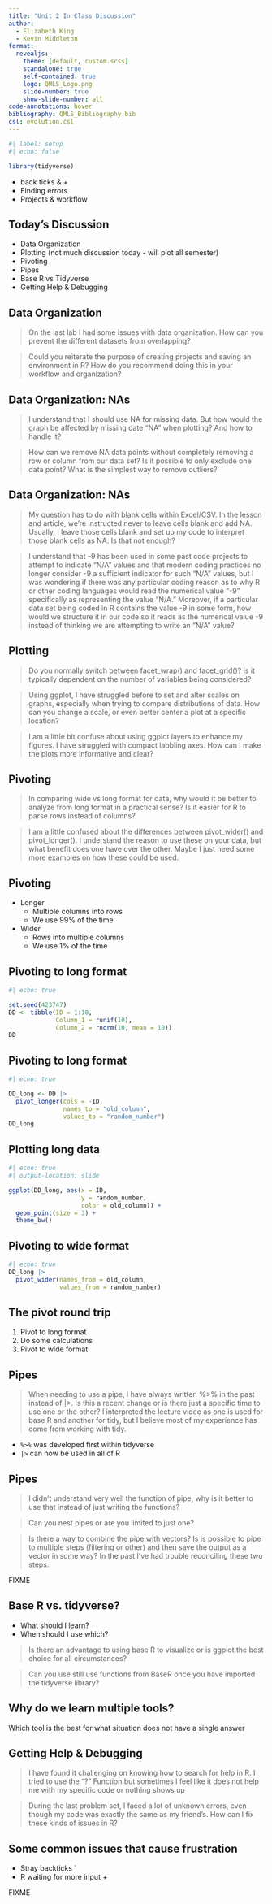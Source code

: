```yaml
---
title: "Unit 2 In Class Discussion"
author:
  - Elizabeth King
  - Kevin Middleton
format:
  revealjs:
    theme: [default, custom.scss]
    standalone: true
    self-contained: true
    logo: QMLS_Logo.png
    slide-number: true
    show-slide-number: all
code-annotations: hover
bibliography: QMLS_Bibliography.bib
csl: evolution.csl
---
```


```r
#| label: setup
#| echo: false

library(tidyverse)

```

- back ticks & + 
- Finding errors
- Projects & workflow

## Today's Discussion

- Data Organization
- Plotting (not much discussion today - will plot all semester)
- Pivoting
- Pipes
- Base R vs Tidyverse
- Getting Help & Debugging

## Data Organization

> On the last lab I had some issues with data organization. How can you prevent the different datasets from overlapping?

> Could you reiterate the purpose of creating projects and saving an environment in R? How do you recommend doing this in your workflow and organization?

## Data Organization: NAs

> I understand that I should use NA for missing data. But how would the graph be affected by missing date "NA" when plotting? And how to handle it? 

> How can we remove NA data points without completely removing a row or column from our data set? Is it possible to only exclude one data point? What is the simplest way to remove outliers?

## Data Organization: NAs {.smaller}

> My question has to do with blank cells within Excel/CSV. In the lesson and article, we're instructed never to leave cells blank and add NA. Usually, I leave those cells blank and set up my code to interpret those blank cells as NA. Is that not enough?

> I understand that -9 has been used in some past code projects to attempt to indicate "N/A" values and that modern coding practices no longer consider -9 a sufficient indicator for such "N/A" values, but I was wondering if there was any particular coding reason as to why R or other coding languages would read the numerical value "-9" specifically as representing the value "N/A." Moreover, if a particular data set being coded in R contains the value -9 in some form, how would we structure it in our code so it reads as the numerical value -9 instead of thinking we are attempting to write an "N/A" value?

## Plotting

> Do you normally switch between facet_wrap() and facet_grid()? is it typically dependent on the number of variables being considered?

> Using ggplot, I have struggled before to set and alter scales on graphs, especially when trying to compare distributions of data. How can you change a scale, or even better center a plot at a specific location?

> I am a little bit confuse about using ggplot layers to enhance my figures. I have struggled with compact labbling axes. How can I make the plots more informative and clear?


## Pivoting

> In comparing wide vs long format for data, why would it be better to analyze from long format in a practical sense? Is it easier for R to parse rows instead of columns?

> I am a little confused about the differences between pivot_wider() and pivot_longer(). I understand the reason to use these on your data, but what benefit does one have over the other. Maybe I just need some more examples on how these could be used.


## Pivoting

- Longer
    - Multiple columns into rows
    - We use 99% of the time
- Wider
    - Rows into multiple columns
    - We use 1% of the time


## Pivoting to long format

```r
#| echo: true

set.seed(423747)
DD <- tibble(ID = 1:10,
             Column_1 = runif(10),
             Column_2 = rnorm(10, mean = 10))
DD
```


## Pivoting to long format

```r
#| echo: true

DD_long <- DD |> 
  pivot_longer(cols = -ID,
               names_to = "old_column",
               values_to = "random_number")
DD_long
```


## Plotting long data

```r
#| echo: true
#| output-location: slide

ggplot(DD_long, aes(x = ID,
                    y = random_number,
                    color = old_column)) +
  geom_point(size = 3) +
  theme_bw()
```


## Pivoting to wide format

```r
#| echo: true
DD_long |> 
  pivot_wider(names_from = old_column,
              values_from = random_number)
```


## The pivot round trip

1. Pivot to long format
2. Do some calculations
3. Pivot to wide format

## Pipes

> When needing to use a pipe, I have always written %>% in the past instead of |>. Is this a recent change or is there just a specific time to use one or the other? I interpreted the lecture video as one is used for base R and another for tidy, but I believe most of my experience has come from working with tidy.

- `%>%` was developed first within tidyverse
- `|>` can now be used in all of R 

## Pipes

> I didn't understand very well the function of pipe, why is it better to use that instead of just writing the functions?

> Can you nest pipes or are you limited to just one?

> Is there a way to combine the pipe with vectors? Is is possible to pipe to multiple steps (filtering or other) and then save the output as a vector in some way? In the past I've had trouble reconciling these two steps.

FIXME





## Base R vs. tidyverse?

- What should I learn?
- When should I use which?

> Is there an advantage to using base R to visualize or is ggplot the best choice for all circumstances?

> Can you use still use functions from BaseR once you have imported the tidyverse library? 


## Why do we learn multiple tools?

Which tool is the best for what situation does not have a single answer

## Getting Help & Debugging

> I have found it challenging on knowing how to search for help in R. I tried to use the “?” Function but sometimes I feel like it does not help me with my specific code or nothing shows up 

> During the last problem set, I faced a lot of unknown errors, even though my code was exactly the same as my friend's. How can I fix these kinds of issues in R? 

## Some common issues that cause frustration

- Stray backticks `
- R waiting for more input +

FIXME